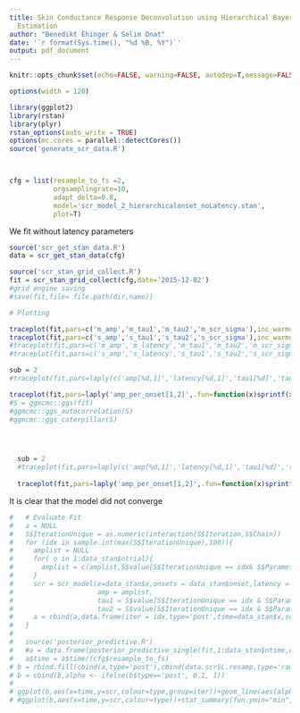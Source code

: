 ```yaml
---
title: Skin Conductance Response Deconvolution using Hierarchical Bayesian Posterior
  Estimation
author: "Benedikt Ehinger & Selim Onat"
date: '`r format(Sys.time(), "%d %B, %Y")`'
output: pdf_document
---
```

  
```r
knitr::opts_chunk$set(echo=FALSE, warning=FALSE, autodep=T,message=FALSE,cache=T,fig.width=12, fig.height=4) #usually fig height 8
```

```r
options(width = 120)
```

```r
library(ggplot2)
library(rstan)
library(plyr)
rstan_options(auto_write = TRUE)
options(mc.cores = parallel::detectCores())
source('generate_scr_data.R')



cfg = list(resample_to_fs =2,
           orgsamplingrate=10,
           adapt_delta=0.8,
           model='scr_model_2_hierarchicalonset_noLatency.stan',
           plot=T)
```
We fit without latency parameters
```r
source('scr_get_stan_data.R')
data = scr_get_stan_data(cfg)
```

```r
source('scr_stan_grid_collect.R')
fit = scr_stan_grid_collect(cfg,date='2015-12-02')
#grid engine saving
#save(fit,file= file.path(dir,name))
```

```r
# Plotting

traceplot(fit,pars=c('m_amp','m_tau1','m_tau2','m_scr_sigma'),inc_warmup=T)
traceplot(fit,pars=c('s_amp','s_tau1','s_tau2','s_scr_sigma'),inc_warmup=T)
#traceplot(fit,pars=c('m_amp','m_latency','m_tau1','m_tau2','m_scr_sigma'),inc_warmup=T)
#traceplot(fit,pars=c('s_amp','s_latency','s_tau1','s_tau2','s_scr_sigma'),inc_warmup=T)

sub = 2
#traceplot(fit,pars=laply(c('amp[%d,1]','latency[%d,1]','tau1[%d]','tau2[%d]','scr_sigma[%d]'),.fun=function(x)sprintf(x,sub)),inc_warmup=T)

traceplot(fit,pars=laply('amp_per_onset[1,2]',.fun=function(x)sprintf(x,sub)),inc_warmup=T)
#S = ggmcmc::ggs(fit)
#ggmcmc::ggs_autocorrelation(S)
#ggmcmc::ggs_caterpillar(S)




  sub = 2
  #traceplot(fit,pars=laply(c('amp[%d,1]','latency[%d,1]','tau1[%d]','tau2[%d]','scr_sigma[%d]'),.fun=function(x)sprintf(x,sub)),inc_warmup=T)
  
  traceplot(fit,pars=laply('amp_per_onset[1,2]',.fun=function(x)sprintf(x,sub)),inc_warmup=T)

```
It is clear that the model did not converge
```r
#   # Evaluate Fit
#   a = NULL
#   S$IterationUnique = as.numeric(interaction(S$Iteration,S$Chain))
#   for (idx in sample.int(max(S$IterationUnique),100)){
#     amplist = NULL
#     for( o in 1:data_stan$ntrial){
#       amplist = c(amplist,S$value[S$IterationUnique == idx& S$Parameter == paste0('amp_per_onset.1.',o,'.')])
#     }
#     scr = scr_model(x=data_stan$x,onsets = data_stan$onset,latency = rep(S$value[S$IterationUnique == idx & S$Parameter=='latency.1.'],data_stan$ntrial),
#                     amp = amplist,
#                     tau1 = S$value[S$IterationUnique == idx & S$Parameter=='tau1'],
#                     tau2 = S$value[S$IterationUnique == idx & S$Parameter=='tau2'])
#     a = rbind(a,data.frame(iter = idx,type='post',time=data_stan$x,scr=scr))
#   }
#   
#   source('posterior_predictive.R')
#   #a = data.frame(posterior_predictive_single(fit,1:data_stan$ntime,onsets=data.frame(onset=data_stan$onset,condition=1)))
#   a$time = a$time/(cfg$resample_to_fs)
# b = rbind.fill(cbind(a,type='post'),cbind(data.scrSL.resamp,type='raw'))
# b = cbind(b,alpha <- ifelse(b$type=='post', 0.1, 1))
# 
# ggplot(b,aes(x=time,y=scr,colour=type,group=iter))+geom_line(aes(alpha=alpha))
# #ggplot(b,aes(x=time,y=scr,colour=type))+stat_summary(fun.ymin="min",fun.ymax="max",fun.y=median,geom='errorbar')+geom_line()

```
